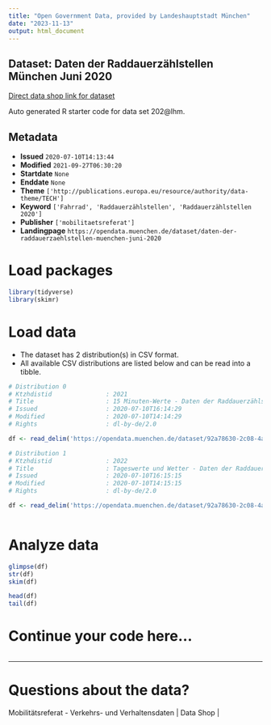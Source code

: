 ```yaml
---
title: "Open Government Data, provided by Landeshauptstadt München"
date: "2023-11-13"
output: html_document
---
```


## Dataset: Daten der Raddauerzählstellen München Juni 2020

[Direct data shop link for dataset](https://opendata.muenchen.de/dataset/daten-der-raddauerzaehlstellen-muenchen-juni-2020)

Auto generated R starter code for data set 202@lhm.

## Metadata

- **Issued** `2020-07-10T14:13:44`
- **Modified** `2021-09-27T06:30:20`
- **Startdate** `None`
- **Enddate** `None`
- **Theme** `['http://publications.europa.eu/resource/authority/data-theme/TECH']`
- **Keyword** `['Fahrrad', 'Raddauerzählstellen', 'Raddauerzählstellen 2020']`
- **Publisher** `['mobilitaetsreferat']`
- **Landingpage** `https://opendata.muenchen.de/dataset/daten-der-raddauerzaehlstellen-muenchen-juni-2020`


# Load packages

```r

library(tidyverse)
library(skimr)

```

# Load data

-   The dataset has 2 distribution(s) in CSV format.
-   All available CSV distributions are listed below and can be read into a tibble.

```r

# Distribution 0
# Ktzhdistid               : 2021
# Title                    : 15 Minuten-Werte - Daten der Raddauerzählstellen MünchenJuni 2020
# Issued                   : 2020-07-10T16:14:29
# Modified                 : 2020-07-10T14:14:29
# Rights                   : dl-by-de/2.0

df <- read_delim('https://opendata.muenchen.de/dataset/92a78630-2c08-4a48-8714-32630d068d44/resource/3bc66619-efcd-45be-9d45-d4074673c128/download/rad20200615min.csv')

# Distribution 1
# Ktzhdistid               : 2022
# Title                    : Tageswerte und Wetter - Daten der Raddauerzählstellen München Juni 2020
# Issued                   : 2020-07-10T16:15:15
# Modified                 : 2020-07-10T14:15:15
# Rights                   : dl-by-de/2.0

df <- read_delim('https://opendata.muenchen.de/dataset/92a78630-2c08-4a48-8714-32630d068d44/resource/5da10532-c118-4a8f-af59-d29d3a808d44/download/rad202006tage.csv')



```

# Analyze data

```r

glimpse(df)
str(df)
skim(df)

head(df)
tail(df)

```

# Continue your code here...

```r

```

------------------------------------------------------------------------

# Questions about the data?

Mobilitätsreferat - Verkehrs- und Verhaltensdaten | Data Shop | 
